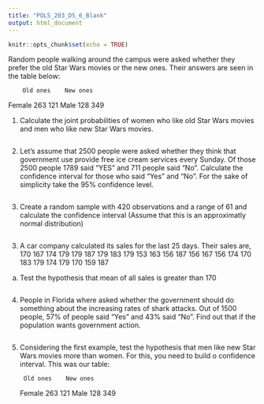 ```yaml
---
title: "POLS_203_DS_6_Blank"
output: html_document
---
```


```r
knitr::opts_chunk$set(echo = TRUE)
```

Random people walking around the campus were asked whether they prefer the old Star Wars movies or the new ones. Their answers are seen in the table below:
    
        Old ones    New ones
Female  263         121
Male    128         349

1) Calculate the joint probabilities of women who like old Star Wars movies and men who like new Star Wars movies.
```r

```

2) Let's assume that 2500 people were asked whether they think that government use provide free ice cream services every Sunday. Of those 2500 people 1789 said "YES" and 711 people said "No". Calculate the confidence interval for those who said "Yes" and "No". For the sake of simplicity take the 95% confidence level.
```r

```

3) Create a random sample with 420 observations and a range of 61 and calculate the confidence interval (Assume that this is an approximatly normal distribution)
```r

```

3) A car company calculated its sales for the last 25 days. Their sales are,
170 167 174 179 179 187 179 183 179 153 163 156 187 156 167 156 174 170 183 179 174 179 170 159 187

a) Test the hypothesis that mean of all sales is greater than 170
```r

```

4) People in Florida where asked whether the government should do something about the increasing rates of shark attacks. Out of 1500 people, 57% of people said "Yes" and 43% said "No". Find out that if the population wants government action.
```r

```

5) Considering the first example, test the hypothesis that men like new Star Wars movies more than women. For this, you need to build o confidence interval. This was our table:

        Old ones    New ones
Female  263         121
Male    128         349
```r

```














